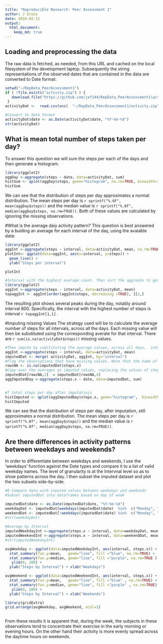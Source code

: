 ```yaml
---
title: "Reproducible Research: Peer Assessment 1"
author: J Gross
date: 2016-02-21
output: 
  html_document:
    keep_md: true
---
```



## Loading and preprocessing the data
The raw data is fetched, as needed,  from this URL and cached on the local filesystem of the development laptop.   Subsequently the string representations of the observed dates that are contained in the data are converted to Date format:

```r
setwd("~/RepData_PeerAssessment1") 
if ( !file.exists("activity.zip") ) { 
   download.file("https://github.com/jef144/RepData_PeerAssessment1\activity.zip", destfile="activity.zip", method="auto") 
 } 
activityDat <-  read.csv(unz(  "~/RepData_PeerAssessment1/activity.zip", "activity.csv" ) )

#Convert to date format
activityDat$date <- as.Date(activityDat$date, "%Y-%m-%d")
str(activityDat)

```
 

## What is mean total number of steps taken per day? 
To answer this question we will sum the steps per each of the days and then generate a histogram.
```r
library(ggplot2)
aggDay <-aggregate(steps ~ date, data=activityDat, sum)
histSum <- qplot(aggDay$steps, geom="histogram", na.rm=TRUE, binwidth=1000, xlab="Steps per Day", main="Step Frequency", fill=I("red"))
histSum 
``` 
We can see that the distribution of steps per day approximates a normal distribution.  The mean steps per day is `r sprintf("%.0f", mean(aggDay$steps))` and the median value is `r sprintf("%.0f", median(aggDay$steps, na.rm=TRUE))`.  Both of these values are calculated by ignoring the missing observations.

#What is the average daiy activity pattern?
This question is best answered by a buiding an average for each interval of the day, using the avaiable data:
```r
library(ggplot2)
aggInt <-aggregate(steps ~ interval, data=activityDat, mean, na.rm=TRUE)
plotInt<- ggplot(data=aggInt, aes(x=interval, y=steps)) +
  geom_line() +
  ylab("Steps per interval")

plotInt
```

 
```r
#Interval with the highest average count. Then sort the aggreate to get theVi highest interval on top
library(ggplot2)
aggInt <-aggregate(steps ~ interval, data=activityDat, mean)
topaggInt <- aggInt[order(aggInt$steps, decreasing =TRUE), ][1,]
```
The resulting plot shows several peaks during the day, notably around interval 800.   Specifically, the interval with the highest number of steps is interval `r topaggInt[1,1]` .

#Imputing missing Values
The strategy used will be to calculate the average number of steps for all intervals, across all the days.  Each missing value will then be substituted using the corresponding averate for that interval.   There are `r sum(is.na(activityDat$steps))` missing values.

```r
#Then impute by substituting the average values, across all days,  into the corresponding missing interval numbers
aggInt <-aggregate(steps ~ interval, data=activityDat, mean)
imputedDat <- merge( activityDat, aggInt, by="interval")
#Flag the observations that have missing values. Note that the name of the column has changed as a result of the merge operatoin
rowsNA <- is.na(imputedDat$steps.x)
#Copy over the averages as imputed values, replacing the values of steps.x
imputedDat[rowsNA,2]  = imputedDat[rowsNA,4] 
aggImputedDay <-aggregate(steps.x ~ date, data=imputedDat, sum)
 

#7 total steps per day after imputatiojs
histImputed <- qplot(aggImputedDay$steps.x, geom="histogram",  binwidth=1000, xlab="Steps per Day after Imputation", main="Step Frequency", fill=I("red"))
histImputed
```
We can see that the distribution of steps per day, after imputation, still approximates a normal distribution.  The mean steps per day is `r sprintf("%.0f", mean(aggDay$steps))` and the median value is `r sprintf("%.0f", median(aggDay$steps, na.rm=TRUE))`.


## Are there differences in activity patterns between weekdays and weekends?
In order to differentiate between weekdays and weekends,  I use the 'weekdays' function against the Date types and compare it to a list of valid weekday names. The level of granularity is at the Intervnal level so as to show patterns across the day.    I then subset the imputed dataset and plot the two subsets side-by-side.
```r
#8 Compare data with inputed values between weekdays and weekends
#Subset imputedDat into dataframes based on day of week

imputedDat$date <- as.Date(imputedDat$date, "%Y-%m-%d")
weekdayDat <- imputedDat[weekdays(imputedDat$date)  %in%  c("Monday", "Tuesday", "Wednesday", "Thursday", "Friday"),]
weekendDat <- imputedDat[!weekdays(imputedDat$date) %in%  c("Monday", "Tuesday", "Wednesday", "Thursday", "Friday"),]
#str(weekdayDat) 
 
#Average by Interval
imputedWeekdayInt <-aggregate(steps.x ~ interval, data=weekdayDat, mean)
imputedWeekendInt <-aggregate(steps.x ~ interval, data=weekendDat, mean)
#str(imputedWeekdayInt)

avgWeekday <- ggplot(data=imputedWeekdayInt, aes(interval, steps.x)) +
  stat_summary(fun.y=mean,   geom="line", fill ="blue", na.rm=TRUE) +
  stat_summary(fun.y=median, geom="line", fill ="purple", na.rm=TRUE ) +
   ylim(0, 200) +
  ylab("Steps by Interval") + xlab("Weekdays")

avgWeekend <- ggplot(data=imputedWeekendInt, aes(interval, steps.x)) +
  stat_summary(fun.y=mean,   geom="line", fill ="blue" , na.rm=TRUE) +
  stat_summary(fun.y=median, geom="line", fill ="purple" , na.rm=TRUE) +
   ylim(0, 200) +
  ylab("Steps by Interval") + xlab("Weekends")

library(gridExtra)
grid.arrange(avgWeekday, avgWeekend, ncol=2)
 
```
From these results it is apparent that, during the week,  the subjects in these observations tend to concentrate their exercise in the early morning or evening hours.  On the other hand their activity is more evenly spread across the daytime hours on weekends. 
